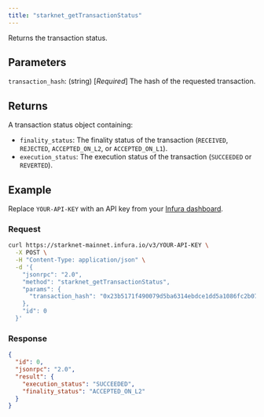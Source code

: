 ```yaml
---
title: "starknet_getTransactionStatus"
---
```



Returns the transaction status.

## Parameters

`transaction_hash`: (string) [*Required*] The hash of the requested transaction.

## Returns

A transaction status object containing:

- `finality_status`: The finality status of the transaction (`RECEIVED`, `REJECTED`,
  `ACCEPTED_ON_L2`, or `ACCEPTED_ON_L1`).
- `execution_status`: The execution status of the transaction (`SUCCEEDED` or `REVERTED`).

## Example

Replace `YOUR-API-KEY` with an API key from your [Infura dashboard](https://infura.io/dashboard).

### Request

<Tabs>
<TabItem value="cURL">

```bash
curl https://starknet-mainnet.infura.io/v3/YOUR-API-KEY \
  -X POST \
  -H "Content-Type: application/json" \
  -d '{
    "jsonrpc": "2.0",
    "method": "starknet_getTransactionStatus",
    "params": {
      "transaction_hash": "0x23b5171f490079d5ba6314ebdce1dd5a1086fc2b07da7f7f51a62bd07671f6f"
    },
    "id": 0
  }'
```

</TabItem>
</Tabs>

### Response

<Tabs>
<TabItem value="JSON">

```json
{
  "id": 0,
  "jsonrpc": "2.0",
  "result": {
    "execution_status": "SUCCEEDED",
    "finality_status": "ACCEPTED_ON_L2"
  }
}
```

</TabItem>
</Tabs>
